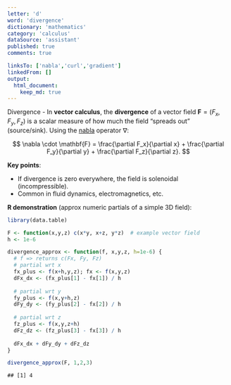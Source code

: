 ```yaml
---
letter: 'd'
word: 'divergence'
dictionary: 'mathematics'
category: 'calculus'
dataSource: 'assistant'
published: true
comments: true

linksTo: ['nabla','curl','gradient']
linkedFrom: []
output:
  html_document:
    keep_md: true
---
```




<a id="divergence">Divergence</a> - In **vector calculus**, the **divergence** of a vector field $\mathbf{F} = (F_x, F_y, F_z)$ is a scalar measure of how much the field “spreads out” (source/sink). Using the [nabla](#nabla) operator ∇:

$$
\nabla \cdot \mathbf{F} = \frac{\partial F_x}{\partial x} + \frac{\partial F_y}{\partial y} + \frac{\partial F_z}{\partial z}.
$$

**Key points**:
- If divergence is zero everywhere, the field is solenoidal (incompressible).
- Common in fluid dynamics, electromagnetics, etc.

**R demonstration** (approx numeric partials of a simple 3D field):


``` r
library(data.table)

F <- function(x,y,z) c(x*y, x+z, y*z)  # example vector field
h <- 1e-6

divergence_approx <- function(f, x,y,z, h=1e-6) {
  # f => returns c(Fx, Fy, Fz)
  # partial wrt x
  fx_plus <- f(x+h,y,z); fx <- f(x,y,z)
  dFx_dx <- (fx_plus[1] - fx[1]) / h
  
  # partial wrt y
  fy_plus <- f(x,y+h,z)
  dFy_dy <- (fy_plus[2] - fx[2]) / h
  
  # partial wrt z
  fz_plus <- f(x,y,z+h)
  dFz_dz <- (fz_plus[3] - fx[3]) / h
  
  dFx_dx + dFy_dy + dFz_dz
}

divergence_approx(F, 1,2,3)
```

```
## [1] 4
```
